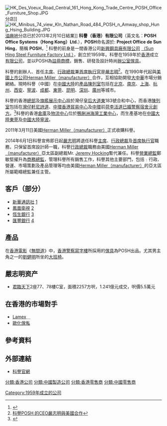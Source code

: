 {{Link style|time=2015-12-12T03:12:32+00:00}}
[[File:HK_Des_Voeux_Road_Central_161_Hong_Kong_Trade_Centre_POSH_Office_Furniture_Shop.JPG|thumb]]分店]]
[[File:HK_Minibus_74_view_Kln_Nathan_Road_484_POSH_n_Amway_shop_Hung_Hsing_Building.JPG|thumb]][[油麻地|油麻地]]分店已於2013年2月10日結業]]
{{commonscat|POSH Office Furniture}}
'''科譽（香港）有限公司'''（英文名：'''POSH Office Systems（Hong Kong）Ltd.'''），'''POSH'''命名源於: '''Project Office de Sun Hing'''，簡稱 '''POSH'''，<ref>{{Cite web |url=http://www.posh.com.hk/ |title=科譽 POSH Office Furniture 官方網址 |access-date=2009-03-18 |archive-date=2021-04-11 |archive-url=https://web.archive.org/web/20210411204624/https://www.posh.com.hk/ |dead-url=no }}</ref> 科譽的前身是一間香港公司[[新興鋼具廠有限公司|新興鋼具廠有限公司]] [[（Sun_Hing_Steel_Furniture_Factory_Ltd.）|（Sun Hing Steel Furniture Factory Ltd.）]]，創立於1959年。科譽在1959年於[[香港|香港]]成立[[有限公司|有限公司]]，並以POSH為[[註冊商標|註冊商標]]，銷售、研發及設計時尚[[辦公室|辦公室]][[傢具|傢具]]。

科譽的創辦人、首任[[主席|主席]]、[[行政總裁|行政總裁]]兼[[首席執行官|首席執行官]]是[[嚴志明|嚴志明]]<ref>[http://www.posh.com.hk/images/MediaRoom/MediaCoverage/LowResolution/MediaCoverage_12.jpg 科譽POSH 的CEO嚴志明與美國合作]{{dead link|date=2018年4月 |bot=InternetArchiveBot |fix-attempted=yes }}</ref>。在1990年代起與[[美國|美國]][[上市公司|上市公司]][[:en:Herman_Miller_(manufacturer)|Herman Miller（manufacturer）]]合作，互相協助開發[[大中華|大中華]]市場分銷網絡。現時科譽（中國）在[[中國大陸|中國大陸]]的[[產品陳列室|產品陳列室]]包括在[[北京|北京]]、[[南京|南京]]、[[上海|上海]]、[[杭州|杭州]]、[[西安|西安]]、[[寧波|寧波]]、[[成都|成都]]、[[東莞|東莞]]、[[昆明|昆明]]、[[深圳|深圳]]、[[廣州|廣州]]等城市。

科譽的香港[[總部|總部]]及[[旗艦展示中心|旗艦展示中心]]設於灣仔[[皇后大道東_(街道)|皇后大道東]]183號合和中心，而香港[[陳列室|陳列室]]包括在[[灣仔|灣仔]][[軒尼詩道|軒尼詩道]]、[[中環|中環]][[香港貿易中心|香港貿易中心]]及[[中環|中環]]前[[荷李活道已婚警察宿舍|荷李活道已婚警察宿舍]][[元創方|元創方]]。<ref>{{Cite web |url=http://www.todaysliving.com/index.php?fi=business&cid=21&csid=76 |title=油塘四山街油塘工業大廈 |access-date=2009-03-18 |archive-date=2019-01-17 |archive-url=https://web.archive.org/web/20190117013310/https://www.todaysliving.com/index.php?fi=business&cid=21&csid=76 |dead-url=no }}</ref>科譽的香港[[倉庫|倉庫]]及[[物流中心|物流中心]]位於[[鴨脷洲|鴨脷洲]][[海灣工業中心|海灣工業中心]]，而生產基地在[[中國大陸|中國大陸]][[東莞|東莞]]及[[中國大陸|中國大陸]][[寧波|寧波]]。

2011年3月11日美國[[:en:Herman_Miller_(manufacturer)|Herman Miller（manufacturer）]]正式收購科譽。

2014年6月1日科譽宣佈即日起[[嚴志明|嚴志明]]將退任科譽[[主席|主席]]、[[行政總裁|行政總裁]]及[[首席執行官|首席執行官]]職務，只保留首席設計師一職，科譽[[行政總裁|行政總裁]]職務由美國[[:en:Herman_Miller_(manufacturer)|Herman Miller（manufacturer）]]亞太區副總裁Mr. [[Jeremy_Hocking|Jeremy Hocking]]暫代兼任。科譽[[營業總監|營業總監]]鄭敏堅擢升為[[商務總監|商務總監]]，管理科譽所有銷售工作，科譽其他主要部門，包括﹕行政、營運、市場策劃及產品管理等均由美國[[:en:Herman_Miller_(manufacturer)|Herman Miller（manufacturer）]]的亞太區所屬範疇總監兼任主管。

== 客戶（部分）==
* [[新華通訊社|新華通訊社]] [http://www.posh.com.hk/images/CaseStudies/HighResolution/Xinhua.pdf] {{Wayback|url=http://www.posh.com.hk/images/CaseStudies/HighResolution/Xinhua.pdf |date=20090319201436 }}
* [[鳳凰衛視|鳳凰衛視]] [http://www.posh.com.hk/images/CaseStudies/LowResolution/PhoenixTV.jpg]{{dead link|date=2018年4月 |bot=InternetArchiveBot |fix-attempted=yes }}
* [[恆生銀行|恆生銀行]] [http://www.posh.com.hk/images/CaseStudies/LowResolution/HangSengBank.jpg]{{dead link|date=2018年4月 |bot=InternetArchiveBot |fix-attempted=yes }}
* [[匯豐銀行|匯豐銀行]] [http://www.posh.com.hk/images/CaseStudies/LowResolution/HSBC.jpg]{{dead link|date=2018年4月 |bot=InternetArchiveBot |fix-attempted=yes }}

== 產品 ==
在[[香港電影|香港電影]]《[[無間道|無間道]]》中，[[香港警察|香港警察]][[寫字樓|寫字樓]]所採用的[[傢具|傢具]]為POSH出品。尤其男主角之一的[[劉德華|劉健明]]所坐的[[大班椅|大班椅]]。

==嚴志明资产==

*[[君臨天下|君臨天下]]2座77、78樓C室，面積2257方呎，1.241億元成交，呎價5.5萬元

==在香港的市場對手==
* [[Lamex|Lamex]]＿
* [[歐化傢俬|歐化傢俬]]

== 參考資料 ==
{{reflist}}

==外部連結==
*[http://www.posh.com.hk 科譽官網] {{Wayback|url=http://www.posh.com.hk/ |date=20210411204624 }}

[[分類:香港公司|分類:香港公司]]
[[分類:中國製造公司|分類:中國製造公司]]
[[分類:香港零售商|分類:香港零售商]]
[[分類:中國零售商|分類:中國零售商]]
[[Category:1959年成立的公司|Category:1959年成立的公司]]